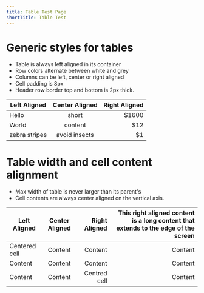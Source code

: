 ```yaml
---
title: Table Test Page
shortTitle: Table Test
---
```


# Generic styles for tables

- Table is always left aligned in its container
- Row colors alternate between white and grey
- Columns can be left, center or right aligned
- Cell padding is 8px
- Header row border top and bottom is 2px thick.

| Left Aligned  | Center Aligned | Right Aligned |
| ------------- | :------------: | ------------: |
| Hello         |     short      |        \$1600 |
| World         |    content     |          \$12 |
| zebra stripes | avoid insects  |           \$1 |

# Table width and cell content alignment

- Max width of table is never larger than its parent's
- Cell contents are always center aligned on the vertical axis.

| Left Aligned  | Center Aligned | Right Aligned | This right aligned content is a long content that extends to the edge of the screen |
| ------------- | :------------: | ------------: | ----------------------------------------------------------------------------------: |
| Centered cell |    Content     |       Content |                                                                             Content |
| Content       |    Content     |       Content |                                                                             Content |
| Content       |    Content     |  Centred cell |                                                                             Content |
